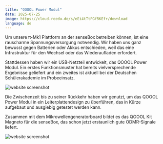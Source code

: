 ```yaml
---
title: "QOOOL Power Modul"
date: 2025-07-25
image: https://cloud.reedu.de/s/eEi4tTtFGf5KEfr/download
language: de
---
```


Um unsere π-Mk1 Plattform an der senseBox betreiben können, ist eine rauscharme Spannungsversorgung notwendig. Wir haben uns ganz bewusst gegen Batterien oder Akkus entschieden, weil das eine Infrastruktur für den Wechsel oder das Wiederaufladen erfordert.

Stattdessen haben wir ein USB-Netzteil entwickelt, das QOOOL Power Modul. Ein erstes Funktionsmuster hat bereits vielversprechende Ergebnisse geliefert und ein zweites ist aktuell bei der Deutschen Schülerakademie im Probeeinsatz.

![website screenshot](https://cloud.reedu.de/s/eEi4tTtFGf5KEfr/download)

Die Zwischenzeit bis zu seiner Rückkehr haben wir genutzt, um das QOOOL Power Modul in ein Leiterplattendesign zu überführen, das in Kürze aufgebaut und ausgiebig getestet werden kann.

Zusammen mit dem Mikrowellengeneratorboard bildet es das QOOOL Kit Magneto für die senseBox, das schon jetzt erstaunlich gute ODMR-Signale liefert.

![website screenshot](https://cloud.reedu.de/s/eEi4tTtFGf5KEfr/download)
